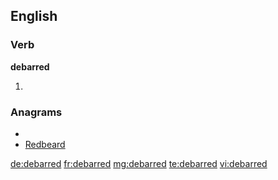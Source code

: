 ==English==

===Verb===
'''debarred'''

# {{past of|[[debar]]}}

===Anagrams===
* {{alphagram|abddeerr}}
* [[Redbeard#English|Redbeard]]

[[de:debarred]]
[[fr:debarred]]
[[mg:debarred]]
[[te:debarred]]
[[vi:debarred]]